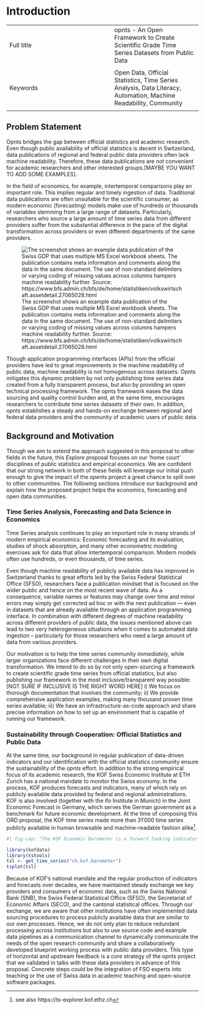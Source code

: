 # Introduction


|  |  |
|:-----|:----|
|   Full title  |  opnts - An Open Framework to Create Scientific Grade Time Series Datasets from Public Data
  |
|  Keywords |  Open Data, Official Statistics, Time Series Analysis, Data Literacy, Automation, Machine Readability, Community
 |


## Problem Statement

Opnts bridges the gap between official statistics and academic research. Even though public availability of official statistics is decent in Switzerland, data publications of regional and federal public data providers often lack machine readability. Therefore, these data publications are not convenient for academic researchers and other interested groups.[MAYBE YOU WANT TO ADD SOME EXAMPLES].

In the field of economics, for example, intertemporal comparisons play an important role. This implies regular and timely ingestion of data.
Traditional data publications are often unsuitable for the scientific consumer, as modern economic (forecasting) models make use of hundreds or thousands of variables stemming from a large range of datasets.
Particularly, researchers who source a large amount of time series data from different providers suffer from the substantial difference in the pace of the digital transformation across providers or even different departments of the same providers. 

![The screenshot shows an example data publication of the Swiss GDP that uses multiple MS Excel workbook sheets. The publication contains meta information and comments along the data in the same document. The use of non-standard delimiters or varying coding of missing values across columns hampers machine readability further. Source: https://www.bfs.admin.ch/bfs/de/home/statistiken/volkswirtschaft.assetdetail.27065028.html](gdp_example.png)

 <!-- insert bfs excel (example of a data publication that is hard to ingest by a machine)-->
 
Though application programming interfaces (APIs) from the official providers have led to great improvements in the machine readability of public data, machine readability is not homogenous across datasets. Opnts mitigates this dynamic problem by not only publishing time series data created from a fully transparent process, but also by providing an open technical processing framework. The opnts framework eases the data sourcing and quality control burden and, at the same time, encourages researchers to contribute time series datasets of their own. In addition, opnts establishes a steady and hands-on exchange between regional and federal data providers and the community of academic users of public data.


## Background and Motivation

Though we aim to extend the approach suggested in this proposal to other fields in the future, this *Explore* proposal focuses on our 'home court' disciplines of public statistics and empirical economics.
We are confident that our strong network in both of these fields will leverage our initial push enough to give the impact of the *opents* project a great chance to spill over to other communities. 
The following sections introduce our background and explain how the proposed project helps the economics, forecasting and open data communities. 

### Time Series Analysis, Forecasting and Data Science in Economics

Time Series analysis continues to play an important role in many strands of modern empirical economics: 
Economic forecasting and its evaluation, studies of shock absorption, and many other econometric modeling exercises ask for data that allow intertemporal comparison. 
Modern models often use hundreds, or even thousands, of time series. 

Even though machine readability of publicly available data has improved in Switzerland thanks to great efforts led by the Swiss Federal Statistical Office (SFSO), researchers face a publication mindset that is focused on the wider public and hence on the most recent wave of data. 
As a consequence, variable names or features may change over time and minor errors may simply get corrected ad hoc or with the next publication — even in datasets that are already available through an application programming interface. 
In combination with different degrees of machine readability across different providers of public data, the issues mentioned above can lead to two very heterogeneous situations when it comes to automated data ingestion – particularly for those researchers who need a large amount of data from various providers. 

Our motivation is to help the time series community *immediately,* while larger organizations face different challenges in their own digital transformation.
We intend to do so by not only open-sourcing a framework to create scientific grade time series from official statistics, but also publishing our framework in the most inclusive/transparent way possible: [NOT SURE IF INCLUSIVE IS THE RIGHT WORD HERE]
i) We focus on thorough documentation that involves the community; ii) We provide comprehensive application examples, making many thousand proven time series available; iii) We have an infrastructure-as-code approach and share precise information on how to set up an environment that is capable of running our framework. 


### Sustainability through Cooperation: Official Statistics and Public Data

At the same time, our background in regular publication of data-driven indicators and our identification with the official statistics community ensure the sustainability of the *opnts* effort.
In addition to the strong empirical focus of its academic research, the  KOF Swiss Economic Institute at ETH Zurich has a national mandate to monitor the Swiss economy.
In the process, KOF produces forecasts and indicators, many of which rely on publicly available data provided by federal and regional administrations. KOF is also involved (together with the ifo Institute in Munich) in the Joint Economic Forecast in Germany, which serves the German government as a benchmark for future economic development.
At the time of composing this ORD proposal, the KOF time series made more than 31'000 time series publicly available in human browsable and machine-readable fashion alike^[see also https://ts-explorer.kof.ethz.ch]. 

```r
#| fig-cap: "The KOF Economic Barometer is a forward looking indicator (FLI) for the Swiss economy. It is well received in Switzerland and used as the official FLI for Switzerland by the International Monetary Fund (IMF)."

library(kofdata)
library(tstools)
tsl <- get_time_series("ch.kof.barometer")
tsplot(tsl)


```

Because of KOF's national mandate and the regular production of indicators and forecasts over decades, we have maintained steady exchange we key providers and consumers of economic data, such as the Swiss National Bank (SNB), the Swiss Federal Statistical Office (SFSO), the Secretariat of Economic Affairs (SECO), and the cantonal statistical offices.
Through our exchange, we are aware that other institutions have often implemented data sourcing procedures to process publicly available data that are similar to our own processes. 
Hence, we do not only plan to reduce redundant processing across institutions but also to use source code and example data pipelines as a communication channel to dynamically communicate the needs of the open research community and share a collaboratively developed blueprint working process with public data providers.
This type of horizontal and upstream feedback is a core strategy of the opnts project that we validated in talks with these data providers in advance of this proposal. 
Concrete steps could be the integration of FSO experts into teaching or the use of Swiss data in academic teaching and open-source software packages.

